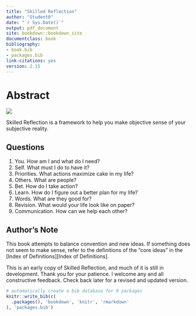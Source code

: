 ```yaml
--- 
title: "Skilled Reflection"
author: "Student0"
date: "`r Sys.Date()`"
output: pdf_document
site: bookdown::bookdown_site
documentclass: book
bibliography:
- book.bib
- packages.bib
link-citations: yes
version: 2.15
---
```



# Abstract {-}

![](C:/Users/Owner/Dropbox/theory/website/figs/sr_gray_transp.png)


Skilled Reflection is a framework to help you make objective sense of your subjective reality. 

## Questions  
1.  You.  How am I and what do I need?
2.	Self. What must I do to have it? 
3.  Priorities. What actions maximize cake in my life?    
4.	Others. What are people?   
5.	Bet. How do I take action?   
6.	Learn. How do I figure out a better plan for my life?    
7.	Words. What are they good for?  
8.	Revision. What would your life look like on paper? 
9.  Communication. How can we help each other?

## Author's Note  
This book attempts to balance convention and new ideas. If something does not seem to make sense, refer to the definitions of the "core ideas" in the [Index of Definitions][Index of Definitions].  

This is an early copy of Skilled Reflection, and much of it is still in development. Thank you for your patience. I welcome any and all constructive feedback. Check back later for a revised and updated version.

```r
# automatically create a bib database for R packages
knitr::write_bib(c(
  .packages(), 'bookdown', 'knitr', 'rmarkdown'
), 'packages.bib')
```
